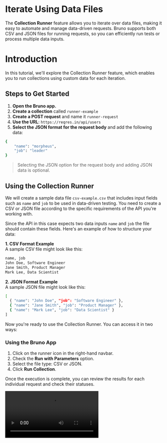 
# Iterate Using Data Files

The **Collection Runner** feature allows you to iterate over data files, making it easy to automate and manage data-driven requests. Bruno supports both CSV and JSON files for running requests, so you can efficiently run tests or process multiple data inputs.

# Introduction

In this tutorial, we'll explore the Collection Runner feature, which enables you to run collections using custom data for each iteration.

## Steps to Get Started

1. **Open the Bruno app.**
2. **Create a collection** called `runner-example`
3. **Create a POST request** and name it `runner-request`
4. **Use the URL**: `https://reqres.in/api/users`
5. **Select the JSON format for the request body** and add the following data:

```bash
{
    "name": "morpheus",
    "job": "leader"
}
```

> Selecting the JSON option for the request body and adding JSON data is optional.

## Using the Collection Runner

We will create a sample data file `csv-example.csv` that includes input fields such as `name` and `job` to be used in data-driven testing. You need to create a CSV or JSON file according to the specific requirements of the API you're working with.

Since the API in this case expects two data inputs `name` and `job` the file should contain these fields. Here's an example of how to structure your data:

**1. CSV Format Example**  
A sample CSV file might look like this:

```bash copy
name, job
John Doe, Software Engineer
Jane Smith, Product Manager
Mark Lee, Data Scientist
```

**2. JSON Format Example**  
A sample JSON file might look like this:

```bash copy
[
  { "name": "John Doe", "job": "Software Engineer" },
  { "name": "Jane Smith", "job": "Product Manager" },
  { "name": "Mark Lee", "job": "Data Scientist" }
]
```

Now you're ready to use the Collection Runner. You can access it in two ways:

### Using the Bruno App

1. Click on the runner icon in the right-hand navbar.
2. Check the **Run with Parameters** option.
3. Select the file type: CSV or JSON.
4. Click **Run Collection**.

Once the execution is complete, you can review the results for each individual request and check their statuses.

<Video src="/assets/demo-csv-runner-gui.mp4" />

#### How to Use Variables from CSV/JSON Files

When you upload a CSV or JSON file, the variables within the file can be used as runtime variables within your API requests or scripts. You can access these variables dynamically in your requests and use them within Bruno scripts.

**Example**:

##### **JSON file uploaded**

```json
{
  "name": "John Doe",
  "email": "john.doe@example.com"
}
```

```json
{
  "name": "{{name}}",
  "email": "{{email}}"
}
```

In this example, `{{name}}` and `{{email}}` will be replaced by the actual values from the uploaded JSON file.

##### Accessing Variables in Scripts

You can also access these variables directly in your pre-request or post-response scripts using `bru.getVar()`.

```js
console.log(bru.getVar("name")); // Outputs: John Doe
console.log(bru.getVar("email")); // Outputs: john.doe@example.com
```

When you run the request, you’ll see the output of these variables in the console.

### Using the Bruno CLI

1. Navigate to the root directory of your Bruno collection.
2. Run the following command:

```bash copy
   bru run --reporter-html results.html --csv-file-path /path/to/csv/file.csv
```

or

```bash copy
   bru run --output results.html --format html --csv-file-path /path/to/csv/file.csv
```

<Video src="/assets/demo-csv-runner-cli.mp4" />

It will create a `results.html` file in your Bruno collection's root directory. You can view this file in your browser.

### Command Overview

1. `--reporter-html results.html`: Generates a human-readable HTML report.
2. `--csv-file-path /path/to/csv/file.csv`: Specifies the path to the CSV file you want to use.

[Bruno CLI Overview](../../bru-cli/overview)
